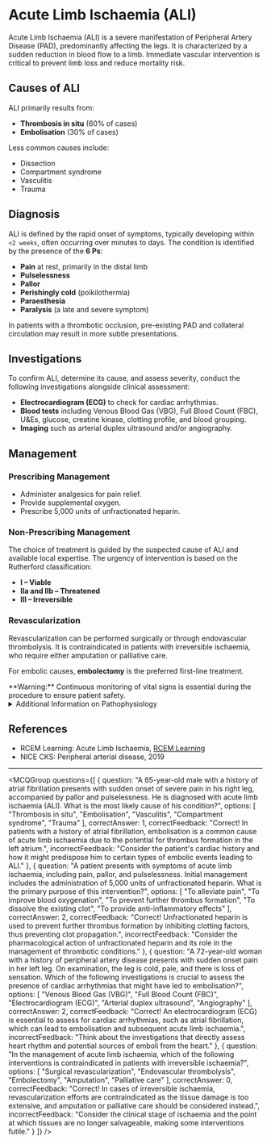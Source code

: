 
# Acute Limb Ischaemia (ALI)

Acute Limb Ischaemia (ALI) is a severe manifestation of Peripheral Artery Disease (PAD), predominantly affecting the legs. It is characterized by a sudden reduction in blood flow to a limb. Immediate vascular intervention is critical to prevent limb loss and reduce mortality risk.

## Causes of ALI

ALI primarily results from:

- **Thrombosis in situ** (60% of cases)
- **Embolisation** (30% of cases)

Less common causes include:

- Dissection
- Compartment syndrome
- Vasculitis
- Trauma

## Diagnosis

ALI is defined by the rapid onset of symptoms, typically developing within `<2 weeks`, often occurring over minutes to days. The condition is identified by the presence of the **6 Ps**:

- **Pain** at rest, primarily in the distal limb
- **Pulselessness**
- **Pallor**
- **Perishingly cold** (poikilothermia)
- **Paraesthesia**
- **Paralysis** (a late and severe symptom)

In patients with a thrombotic occlusion, pre-existing PAD and collateral circulation may result in more subtle presentations.

## Investigations

To confirm ALI, determine its cause, and assess severity, conduct the following investigations alongside clinical assessment:

- **Electrocardiogram (ECG)** to check for cardiac arrhythmias.
- **Blood tests** including Venous Blood Gas (VBG), Full Blood Count (FBC), U&Es, glucose, creatine kinase, clotting profile, and blood grouping.
- **Imaging** such as arterial duplex ultrasound and/or angiography.

## Management

### Prescribing Management

- Administer analgesics for pain relief.
- Provide supplemental oxygen.
- Prescribe 5,000 units of unfractionated heparin.

### Non-Prescribing Management

The choice of treatment is guided by the suspected cause of ALI and available local expertise. The urgency of intervention is based on the Rutherford classification:

- **I – Viable**
- **IIa and IIb – Threatened**
- **III – Irreversible**

### Revascularization

Revascularization can be performed surgically or through endovascular thrombolysis. It is contraindicated in patients with irreversible ischaemia, who require either amputation or palliative care.

For embolic causes, **embolectomy** is the preferred first-line treatment.

<Callout emoji="⚠️">
**Warning:** Continuous monitoring of vital signs is essential during the procedure to ensure patient safety.
</Callout>

<details>
<summary>Additional Information on Pathophysiology</summary>

ALI occurs when there is a sudden reduction in arterial blood flow, leading to tissue hypoxia. The rapid onset of symptoms differentiates it from chronic limb ischaemia and necessitates immediate medical intervention.

</details>

## References

- RCEM Learning: Acute Limb Ischaemia, [RCEM Learning](https://www.rcemlearning.co.uk/reference/acute-limb-ischaemia/#1567523587443-70a31fa5-f375)
- NICE CKS: Peripheral arterial disease, 2019

---

<MCQGroup questions={[
  {
    question: "A 65-year-old male with a history of atrial fibrillation presents with sudden onset of severe pain in his right leg, accompanied by pallor and pulselessness. He is diagnosed with acute limb ischaemia (ALI). What is the most likely cause of his condition?",
    options: [
      "Thrombosis in situ",
      "Embolisation",
      "Vasculitis",
      "Compartment syndrome",
      "Trauma"
    ],
    correctAnswer: 1,
    correctFeedback: "Correct! In patients with a history of atrial fibrillation, embolisation is a common cause of acute limb ischaemia due to the potential for thrombus formation in the left atrium.",
    incorrectFeedback: "Consider the patient's cardiac history and how it might predispose him to certain types of embolic events leading to ALI."
  },
  {
    question: "A patient presents with symptoms of acute limb ischaemia, including pain, pallor, and pulselessness. Initial management includes the administration of 5,000 units of unfractionated heparin. What is the primary purpose of this intervention?",
    options: [
      "To alleviate pain",
      "To improve blood oxygenation",
      "To prevent further thrombus formation",
      "To dissolve the existing clot",
      "To provide anti-inflammatory effects"
    ],
    correctAnswer: 2,
    correctFeedback: "Correct! Unfractionated heparin is used to prevent further thrombus formation by inhibiting clotting factors, thus preventing clot propagation.",
    incorrectFeedback: "Consider the pharmacological action of unfractionated heparin and its role in the management of thrombotic conditions."
  },
  {
    question: "A 72-year-old woman with a history of peripheral artery disease presents with sudden onset pain in her left leg. On examination, the leg is cold, pale, and there is loss of sensation. Which of the following investigations is crucial to assess the presence of cardiac arrhythmias that might have led to embolisation?",
    options: [
      "Venous Blood Gas (VBG)",
      "Full Blood Count (FBC)",
      "Electrocardiogram (ECG)",
      "Arterial duplex ultrasound",
      "Angiography"
    ],
    correctAnswer: 2,
    correctFeedback: "Correct! An electrocardiogram (ECG) is essential to assess for cardiac arrhythmias, such as atrial fibrillation, which can lead to embolisation and subsequent acute limb ischaemia.",
    incorrectFeedback: "Think about the investigations that directly assess heart rhythm and potential sources of emboli from the heart."
  },
  {
    question: "In the management of acute limb ischaemia, which of the following interventions is contraindicated in patients with irreversible ischaemia?",
    options: [
      "Surgical revascularization",
      "Endovascular thrombolysis",
      "Embolectomy",
      "Amputation",
      "Palliative care"
    ],
    correctAnswer: 0,
    correctFeedback: "Correct! In cases of irreversible ischaemia, revascularization efforts are contraindicated as the tissue damage is too extensive, and amputation or palliative care should be considered instead.",
    incorrectFeedback: "Consider the clinical stage of ischaemia and the point at which tissues are no longer salvageable, making some interventions futile."
  }
]} />